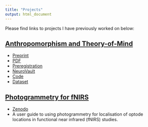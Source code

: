```yaml
---
title: "Projects"
output: html_document
---
```




Please find links to projects I have previously worked on below:


## [Anthropomorphism and Theory-of-Mind](https://onlinelibrary.wiley.com/doi/10.1002/hbm.25542)
- [Preprint](https://psyarxiv.com/3uj4g/)
- [PDF](https://onlinelibrary.wiley.com/doi/10.1002/hbm.25542)
- [Preregistration](https://osf.io/tuq4a/)
- [NeuroVault](https://neurovault.org/collections/6615/)
- [Code](https://gitlab.com/hortensius/anthrom)
- [Dataset](https://osf.io/rg5kn/)


## [Photogrammetry for fNIRS](https://zenodo.org/record/4146985#.YiANgWRufvW)
- [Zenodo](https://zenodo.org/record/4146985#.YiANgWRufvW)
- A user guide to using photogrammetry for localisation of optode locations in functional near infrared (fNIRS) studies. 

